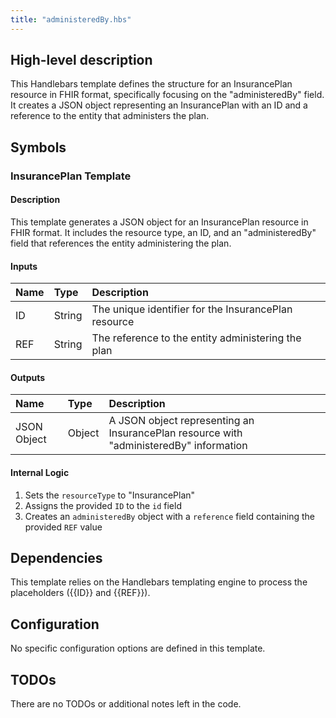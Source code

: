 ```yaml
---
title: "administeredBy.hbs"
---
```


## High-level description
This Handlebars template defines the structure for an InsurancePlan resource in FHIR format, specifically focusing on the "administeredBy" field. It creates a JSON object representing an InsurancePlan with an ID and a reference to the entity that administers the plan.

## Symbols

### InsurancePlan Template
#### Description
This template generates a JSON object for an InsurancePlan resource in FHIR format. It includes the resource type, an ID, and an "administeredBy" field that references the entity administering the plan.

#### Inputs
| Name | Type | Description |
|:-----|:-----|:------------|
| ID | String | The unique identifier for the InsurancePlan resource |
| REF | String | The reference to the entity administering the plan |

#### Outputs
| Name | Type | Description |
|:-----|:-----|:------------|
| JSON Object | Object | A JSON object representing an InsurancePlan resource with "administeredBy" information |

#### Internal Logic
1. Sets the `resourceType` to "InsurancePlan"
2. Assigns the provided `ID` to the `id` field
3. Creates an `administeredBy` object with a `reference` field containing the provided `REF` value

## Dependencies
This template relies on the Handlebars templating engine to process the placeholders ({{ID}} and {{REF}}).

## Configuration
No specific configuration options are defined in this template.

## TODOs
There are no TODOs or additional notes left in the code.